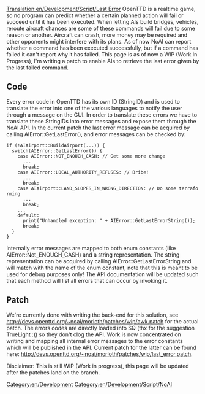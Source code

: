 [[Translation:en/Development/Script/Last Error]]
OpenTTD is a realtime game, so no program can predict whether a certain planned action will fail or succeed until it has been executed. When letting AIs build bridges, vehicles, reroute aircraft chances are some of these commands will fail due to some reason or another. Aircraft can crash, more money may be required and other opponents might interfere with its plans. As of now NoAI can report whether a command has been executed successfully, but if a command has failed it can't report why it has failed. This page is as of now a WIP (Work In Progress), I'm writing a patch to enable AIs to retrieve the last error given by the last failed command.

== Code ==
Every error code in OpenTTD has its own ID (StringID) and is used to translate the error into one of the various languages to notify the user through a message on the GUI. In order to translate these errors we have to translate these StringIDs into error messages and expose them through the NoAI API. In the current patch the last error message can be acquired by calling AIError::GetLastError(), and error messages can be checked by:

 if (!AIAirport::BuildAirport(...)) {
   switch(AIError::GetLastError()) {
     case AIError::NOT_ENOUGH_CASH: // Get some more change
       ...
       break;
     case AIError::LOCAL_AUTHORITY_REFUSES: // Bribe!
       ...
       break;
     case AIAirport::LAND_SLOPES_IN_WRONG_DIRECTION: // Do some terraforming
       ...
       break;
     ...
     default:
       print("Unhandled exception: " + AIError::GetLastErrorString());
       break;
   }
 }

Internally error messages are mapped to both enum constants (like AIError::Not_ENOUGH_CASH) and a string representation. The string representation can be acquired by calling AIError::GetLastErrorString and will match with the name of the enum constant, note that this is meant to be used for debug purposes only! The API documentation will be updated such that each method will list all errors that can occur by invoking it.

== Patch ==
We're currently done with writing the back-end for this solution, see http://devs.openttd.org/~noai/morloth/patches/wip/awk.patch for the actual patch. The errors codes are directly loaded into SQ (thx for the suggestion TrueLight :)) so they don't clog the API. Work is now concentrated on writing and mapping all internal error messages to the error constants which will be published in the API. Current patch for the latter can be found here: http://devs.openttd.org/~noai/morloth/patches/wip/last_error.patch.

Disclaimer: This is still WIP (Work in progress), this page will be updated after the patches land on the branch.

[[Category:en/Development]]
[[Category:en/Development/Script/NoAI]]